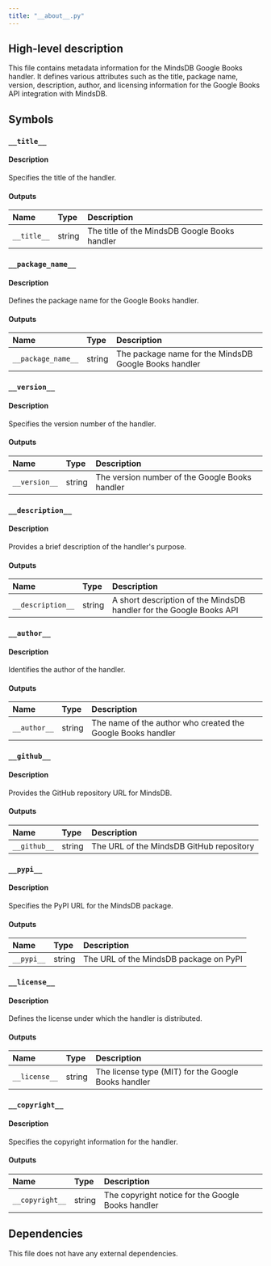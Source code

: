 ```yaml
---
title: "__about__.py"
---
```


## High-level description
This file contains metadata information for the MindsDB Google Books handler. It defines various attributes such as the title, package name, version, description, author, and licensing information for the Google Books API integration with MindsDB.

## Symbols

### `__title__`
#### Description
Specifies the title of the handler.

#### Outputs
| Name | Type | Description |
|:-----|:-----|:------------|
| `__title__` | string | The title of the MindsDB Google Books handler |

### `__package_name__`
#### Description
Defines the package name for the Google Books handler.

#### Outputs
| Name | Type | Description |
|:-----|:-----|:------------|
| `__package_name__` | string | The package name for the MindsDB Google Books handler |

### `__version__`
#### Description
Specifies the version number of the handler.

#### Outputs
| Name | Type | Description |
|:-----|:-----|:------------|
| `__version__` | string | The version number of the Google Books handler |

### `__description__`
#### Description
Provides a brief description of the handler's purpose.

#### Outputs
| Name | Type | Description |
|:-----|:-----|:------------|
| `__description__` | string | A short description of the MindsDB handler for the Google Books API |

### `__author__`
#### Description
Identifies the author of the handler.

#### Outputs
| Name | Type | Description |
|:-----|:-----|:------------|
| `__author__` | string | The name of the author who created the Google Books handler |

### `__github__`
#### Description
Provides the GitHub repository URL for MindsDB.

#### Outputs
| Name | Type | Description |
|:-----|:-----|:------------|
| `__github__` | string | The URL of the MindsDB GitHub repository |

### `__pypi__`
#### Description
Specifies the PyPI URL for the MindsDB package.

#### Outputs
| Name | Type | Description |
|:-----|:-----|:------------|
| `__pypi__` | string | The URL of the MindsDB package on PyPI |

### `__license__`
#### Description
Defines the license under which the handler is distributed.

#### Outputs
| Name | Type | Description |
|:-----|:-----|:------------|
| `__license__` | string | The license type (MIT) for the Google Books handler |

### `__copyright__`
#### Description
Specifies the copyright information for the handler.

#### Outputs
| Name | Type | Description |
|:-----|:-----|:------------|
| `__copyright__` | string | The copyright notice for the Google Books handler |

## Dependencies
This file does not have any external dependencies.